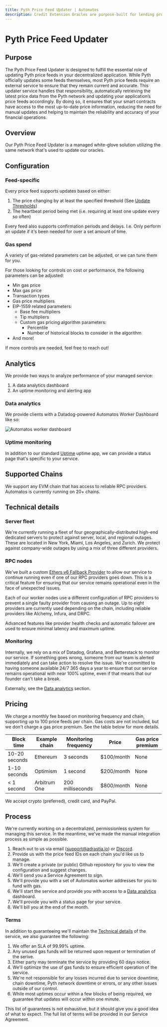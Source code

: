 ```yaml
---
title: Pyth Price Feed Updater | Automatos
description: Credit Extension Oracles are purpose-built for lending protocols to extend credit — slowly. Read about how they enhance the security of DeFi lending protocols.
---
```



# Pyth Price Feed Updater

## Purpose

The Pyth Price Feed Updater is designed to fulfill the essential role of updating Pyth price feeds in your decentralized application. While Pyth officially updates some feeds themselves, most Pyth price feeds require an external service to ensure that they remain current and accurate. This updater service handles that responsibility, automatically retrieving the latest price data from the Pyth network and updating your application’s price feeds accordingly. By doing so, it ensures that your smart contracts have access to the most up-to-date price information, reducing the need for manual updates and helping to maintain the reliability and accuracy of your financial operations.

## Overview

Our Pyth Price Feed Updater is a managed white-glove solution utilizing the same network that's used to update our oracles.

## Configuration

### Feed-specific

Every price feed supports updates based on either:

1. The price changing by at least the specified threshold (See [Update Thresholds](/misc/update-thresholds))
2. The heartbeat period being met (i.e. requiring at least one update every so often)

Every feed also supports confirmation periods and delays. I.e. Only perform an update if it's been needed for over a set amount of time.

### Gas spend

A variety of gas-related parameters can be adjusted, or we can tune them for you.

For those looking for controls on cost or performance, the following parameters can be adjusted:

- Min gas price
- Max gas price
- Transaction types
- Gas price multipliers
- EIP-1559 related parameters:
  - Base fee multipliers
  - Tip multipliers
  - Custom gas pricing algorithm parameters:
    - Percentile
    - Number of historical blocks to consider in the algorithm
- And more!

If more controls are needed, feel free to reach out!

## Analytics

We provide two ways to analyze performance of your managed service:

1. A data analytics dashboard
2. An uptime monitoring and alerting app

### Data analytics

We provide clients with a Datadog-powered Automatos Worker Dashboard like so:

![Automatos worker dashboard](/images/pyth-price-feed-updater-analytics.png)

### Uptime monitoring

In addition to our standard [Uptime](https://status.adrastia.io) uptime app, we can provide a status page that's specific to your service.

## Supported Chains

We support any EVM chain that has access to reliable RPC providers. Automatos is currently running on 20+ chains.

## Technical details

### Server fleet

We're currently running a fleet of four geographically-distributed high-end dedicated servers to protect against server, local, and regional outages. These are located in New York, Miami, Los Angeles, and Zurich. We protect against company-wide outages by using a mix of three different providers.

### RPC nodes

We've built a custom [Ethers v6 Fallback Provider](https://github.com/adrastia-oracle/ethers-v6-fallback-provider) to allow our service to continue running even if one of our RPC providers goes down. This is a critical feature for ensuring that our service remains operational even in the face of unexpected issues.

Each of our worker nodes use a different configuration of RPC providers to prevent a single faulty provider from causing an outage. Up to eight providers are currently used depending on the chain, including reliable providers like Alchemy, Infura, and DRPC.

Advanced features like provider health checks and automatic failover are used to ensure minimal latency and maximum uptime.

### Monitoring

Internally, we rely on a mix of Datadog, Grafana, and Betterstack to monitor our service. If something goes wrong, someone from our team is alerted immediately and can take action to resolve the issue. We're committed to having someone available 24/7 365 days a year to ensure that our service remains operational with near 100% uptime, even if that means that our founder can't take a break.

Externally, see the [Data analytics](#data-analytics) section.

## Pricing

We charge a monthly fee based on monitoring frequency and chain, supporting up to 100 price feeds per chain. Gas costs are not included, but we don't charge a gas price premium. See the table below for more details.

| Block time    | Example chain | Monitoring frequency | Price      | Gas price premium |
| ------------- | ------------- | -------------------- | ---------- | ----------------- |
| 10-20 seconds | Ethereum      | 3 seconds            | $100/month | None              |
| 1-10 seconds  | Optimism      | 1 second             | $200/month | None              |
| \< 1 second   | Arbitrum One  | 200 milliseconds     | $800/month | None              |

We accept crypto (preferred), credit card, and PayPal.

## Process

We're currently working on a decentralized, permissionless system for managing this service. In the meantime, we've made the manual integration process as simple as possible.

1. Reach out to us via email ([support@adrastia.io](mailto:support@adrastia.io)) or [Discord](https://discord.adrastia.io).
2. Provide us with the price feed IDs on each chain you'd like us to manage.
3. We'll create a private (or public) Github repository for you to view the configuration and suggest changes.
4. We'll send you a Service Agreement to sign.
5. We'll provide you with a set of Automatos worker addresses for you to fund with gas.
6. We'll start the service and provide you with access to a [Data analytics](#data-analytics) dashboard.
7. We'll provide you with a status page for your service.
8. We'll bill you at the end of the month.

### Terms

In addition to guaranteeing we'll maintain the [Technical details](#technical-details) of the service, we also guarantee the following:

1. We offer an SLA of 99.99% uptime.
2. Any unused gas funds will be returned upon request or termination of the serive.
3. Either party may terminate the service by providing 60 days notice.
4. We'll optimize the use of gas funds to ensure efficient operation of the service.
5. We're not responsible for any losses incurred due to service downtime, chain downtime, Pyth network downtime or errors, or any other issues outside of our control.
6. While most uptimes occur within a few blocks of being required, we guarantee that updates will occur within one minute.

This list of guarantees is not exhaustive, but it should give you a good idea of what to expect. The full list of terms will be provided in our Service Agreement.
